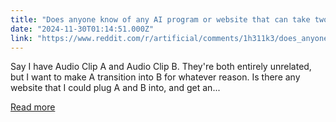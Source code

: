 ```yaml
---
title: "Does anyone know of any AI program or website that can take two different Audio clips and then create a 'transition' that makes a semi-reasonable sounding clip between the end of one and the start of the next one?"
date: "2024-11-30T01:14:51.000Z"
link: "https://www.reddit.com/r/artificial/comments/1h311k3/does_anyone_know_of_any_ai_program_or_website/"
---
```


Say I have Audio Clip A and Audio Clip B.
 They're both entirely unrelated, but I want to make A transition into B for whatever reason.
 Is there any website that I could plug A and B into, and get an...

[Read more](https://www.reddit.com/r/artificial/comments/1h311k3/does_anyone_know_of_any_ai_program_or_website/)
